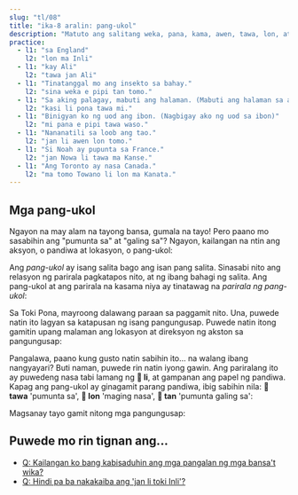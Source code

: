 ```yaml
---
slug: "tl/08"
title: "ika-8 aralin: pang-ukol"
description: "Matuto ang salitang weka, pana, kama, awen, tawa, lon, at tan!"
practice:
  - l1: "sa England"
    l2: "lon ma Inli"
  - l1: "kay Ali"
    l2: "tawa jan Ali"
  - l1: "Tinatanggal mo ang insekto sa bahay."
    l2: "sina weka e pipi tan tomo."
  - l1: "Sa aking palagay, mabuti ang halaman. (Mabuti ang halaman sa akin)"
    l2: "kasi li pona tawa mi."
  - l1: "Binigyan ko ng uod ang ibon. (Nagbigay ako ng uod sa ibon)"
    l2: "mi pana e pipi tawa waso."
  - l1: "Nananatili sa loob ang tao."
    l2: "jan li awen lon tomo."
  - l1: "Si Noah ay pupunta sa France."
    l2: "jan Nowa li tawa ma Kanse."
  - l1: "Ang Toronto ay nasa Canada."
    l2: "ma tomo Towano li lon ma Kanata."
---
```



## Mga pang-ukol

Ngayon na may alam na tayong bansa, gumala na tayo! Pero paano mo sasabihin ang "pumunta sa" at "galing sa"? Ngayon, kailangan na ntin ang aksyon, o pandiwa at lokasyon, o pang-ukol:

<List>
  <Word sl="weka" m="tanggalin, tumakas; tanggal, takas" />
  <Word sl="pana" m="bigyan, lagyan" />
  <Word sl="kama" m="dumating" />
  <Word sl="awen" m="manatili, magbantay" />
  <Word sl="tawa" m="kay, pumunta ka, pumunta sa" />
  <Word sl="lon" m="sa, doon sa" />
  <Word sl="tan" m="galing sa, dahil" />
</List>

Ang _pang-ukol_ ay isang salita bago ang isan pang salita. Sinasabi nito ang relasyon ng parirala pagkatapos nito, at ng ibang bahagi ng salita. Ang pang-ukol at ang parirala na kasama niya ay tinatawag na _parirala ng pang-ukol_:

<List>
  <Word sl="tawa soweli" m="papunta sa hayop" />
  <Word sl="lon ma" m="sa bansa, doon sa bansa" />
  <Word sl="tan tomo" m="galing sa bahay" />
</List>

Sa Toki Pona, mayroong dalawang paraan sa paggamit nito. Una, puwede natin ito lagyan sa katapusan ng isang pangungusap. Puwede natin itong gamitin upang malaman ang lokasyon at direksyon ng akston sa pangungusap:

<List>
  <Sentence sl="mi pana e waso tawa kasi." m="Naglagay ako ng ibon sa puno." />
  <Sentence sl="waso li awen lon kasi." m="Nananatili ang ibon sa puno." />
  <Sentence
    sl="sina weka e waso tan kasi."
    m="Tinatanggal mo ang ibon sa puno."
  />
</List>

Pangalawa, paano kung gusto natin sabihin ito... na walang ibang nangyayari? Buti naman, puwede rin natin iyong gawin. Ang pariralang ito ay puwedeng nasa tabi lamang ng **󱤧 li**, at gampanan ang papel ng pandiwa. Kapag ang pang-ukol ay ginagamit parang pandiwa, ibig sabihin nila: **󱥩 tawa** 'pumunta sa', **󱤬 lon** 'maging nasa', **󱥧 tan** 'pumunta galing sa':

<List>
  <Sentence sl="jan Ema li tawa ma Nijon." m="Pumunta si Emma sa Japan." />
  <Sentence sl="jan Nina li lon ma Lusi." m="Nasa Russia si Nina." />
  <Sentence sl="jan Mili li tan ma Kanse." m="Si Millie ay galing sa France." />
</List>

Magsanay tayo gamit nitong mga pangungusap:

<List>
  <Sentence
    sl="mi tawa ma kasi."
    m="Pupunta ako sa lupa ng mga halaman.<br />(Puwedeng gubat, kapatagan, o kahit saan man na mayroong maraming halaman.)"
  />
  <Sentence
    sl="sona li weka tan mi."
    m="Umalis ang kaalamam galing sa akin.<br />(Nakalimutan ko.)"
  />
  <Sentence
    sl="soweli suwi li pona tawa mi."
    m="Sa aking palagay, mabuti ang mga cute na hayop.<br />(Mabuti ang mga cute na hayop sa akin.)"
  />
  <Sentence sl="jan Nowa li toki tawa jan Ema." m="Nagsasalita si Noah kay Emma." />
  <Sentence
    sl="jan li toki Tosi lon ma Tosi."
    m="Nagsasalita ng German ang tao sa Germany."
  />
</List>

<Practice exercises={frontmatter.practice} client:load />

## Puwede mo rin tignan ang...
* [Q: Kailangan ko bang kabisaduhin ang mga pangalan ng mga bansa't wika?](tl/languages-countries)
* [Q: Hindi pa ba nakakaiba ang 'jan li toki Inli'?](tl/named-verbs)
